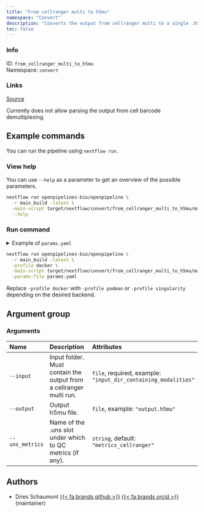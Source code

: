 ```yaml
---
title: "From cellranger multi to h5mu"
namespace: "Convert"
description: "Converts the output from cellranger multi to a single .h5mu file."
toc: false
---
```


::: {.column-margin}

### Info

ID: `from_cellranger_multi_to_h5mu`  
Namespace: `convert`

### Links
[Source](https://github.com/openpipelines-bio/openpipeline/blob/main/src/convert/from_cellranger_multi_to_h5mu){.btn-action .btn-sm .btn-info .btn role="button"}

:::

Currently does not allow parsing the output from cell barcode demultiplexing.


## Example commands

You can run the pipeline using `nextflow run`.

### View help

You can use `--help` as a parameter to get an overview of the possible parameters.

```bash
nextflow run openpipelines-bio/openpipeline \
  -r main_build -latest \
  -main-script target/nextflow/convert/from_cellranger_multi_to_h5mu/main.nf \
  --help
```

### Run command

<details>
<summary>Example of `params.yaml`</summary>
```yaml
# Arguments
input: # please fill in - example: "input_dir_containing_modalities"
# output: "$id.$key.output.h5mu"
uns_metrics: "metrics_cellranger"

# Nextflow input-output arguments
publish_dir: # please fill in - example: "output/"
# param_list: "my_params.yaml"
```
</details>

```bash
nextflow run openpipelines-bio/openpipeline \
  -r main_build -latest \
  -profile docker \
  -main-script target/nextflow/convert/from_cellranger_multi_to_h5mu/main.nf \
  -params-file params.yaml
```

:::{.callout-note}
Replace `-profile docker` with `-profile podman` or `-profile singularity` depending on the desired backend.
:::

## Argument group

### Arguments

|Name            |Description                                                        |Attributes                                                     |
|:---------------|:------------------------------------------------------------------|:--------------------------------------------------------------|
|`--input`       |Input folder. Must contain the output from a cellranger multi run. |`file`, required, example: `"input_dir_containing_modalities"` |
|`--output`      |Output h5mu file.                                                  |`file`, example: `"output.h5mu"`                               |
|`--uns_metrics` |Name of the .uns slot under which to QC metrics (if any).          |`string`, default: `"metrics_cellranger"`                      |

## Authors

  * Dries Schaumont [{{< fa brands github >}}](https://github.com/DriesSchaumont) [{{< fa brands orcid >}}](https://orcid.org/0000-0002-4389-0440) (maintainer)
